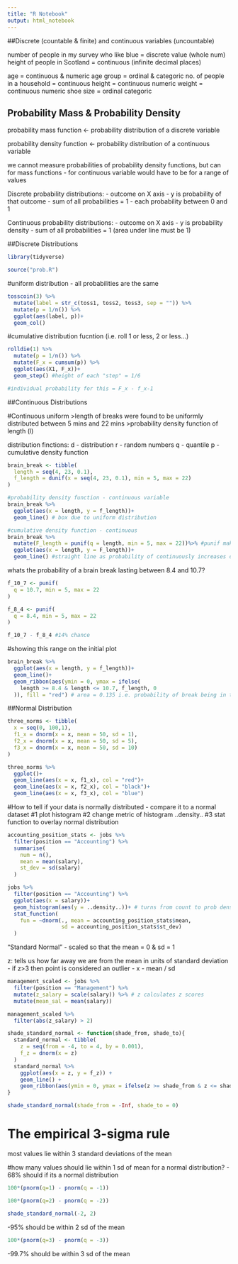 ```yaml
---
title: "R Notebook"
output: html_notebook
---
```

##Discrete (countable & finite) and continuous variables (uncountable)

number of people in my survey who like blue = discrete value (whole num)
height of people in Scotland = continuous (infinite decimal places)

age = continuous & numeric
age group = ordinal & categoric
no. of people in a household = continuous
height = continuous numeric
weight = continuous numeric
shoe size = ordinal categoric

## Probability Mass & Probability Density 

probability mass function <- probability distribution of a discrete variable

probability density function <- probability distribution of a continuous variable

we cannot measure probabilities of probability density functions, but can for mass functions
 - for continuous variable would have to be for a range of values
 
Discrete probability distributions:
- outcome on X axis
- y is probability of that outcome
- sum of all probabilities = 1
- each probability between 0 and 1

Continuous probability distributions:
- outcome on X axis
- y is probability density
- sum of all probabilities = 1 (area under line must be 1)

##Discrete Distributions
```r
library(tidyverse)
```

```r
source("prob.R")
```

#uniform distribution - all probabilities are the same
```r
tosscoin(3) %>% 
  mutate(label = str_c(toss1, toss2, toss3, sep = "")) %>% 
  mutate(p = 1/n()) %>% 
  ggplot(aes(label, p))+
  geom_col()
```

#cumulative distribution fucntion (i.e. roll 1 or less, 2 or less...)
```r
rolldie(1) %>% 
  mutate(p = 1/n()) %>% 
  mutate(F_x = cumsum(p)) %>% 
  ggplot(aes(X1, F_x))+
  geom_step() #height of each "step" = 1/6 

#individual probability for this = F_x - f_x-1
```

##Continuous Distributions

#Continuous uniform
>length of breaks were found to be uniformly distributed between 5 mins and 22 mins
>probability density function of length (l)


distribution finctions:
d - distribution
r - random numbers
q - quantile
p - cumulative density function

```r
brain_break <- tibble(
  length = seq(4, 23, 0.1),
  f_length = dunif(x = seq(4, 23, 0.1), min = 5, max = 22)
)

#probability density function - continuous variable
brain_break %>% 
  ggplot(aes(x = length, y = f_length))+
  geom_line() # box due to uniform distribution

#cumulative density function - continuous
brain_break %>% 
  mutate(F_length = punif(q = length, min = 5, max = 22))%>% #punif makes density function in a new row
  ggplot(aes(x = length, y = F_length))+
  geom_line() #straight line as probability of continuously increases over continuous variable length
```
whats the probability of a brain break lasting between 8.4 and 10.7?
```r
f_10_7 <- punif(
  q = 10.7, min = 5, max = 22
)

f_8_4 <- punif(
  q = 8.4, min = 5, max = 22
)

f_10_7 - f_8_4 #14% chance 
```

#showing this range on the initial plot
```r
brain_break %>% 
  ggplot(aes(x = length, y = f_length))+
  geom_line()+
  geom_ribbon(aes(ymin = 0, ymax = ifelse(
    length >= 8.4 & length <= 10.7, f_length, 0
  )), fill = "red") # area = 0.135 i.e. probability of break being in this range
```
##Normal Distribution
```r
three_norms <- tibble(
  x = seq(0, 100,1),
  f1_x = dnorm(x = x, mean = 50, sd = 1),
  f2_x = dnorm(x = x, mean = 50, sd = 5),
  f3_x = dnorm(x = x, mean = 50, sd = 10)
)

three_norms %>% 
  ggplot()+
  geom_line(aes(x = x, f1_x), col = "red")+
  geom_line(aes(x = x, f2_x), col = "black")+
  geom_line(aes(x = x, f3_x), col = "blue")
```
#How to tell if your data is normally distributed
 - compare it to a normal dataset
 #1 plot histogram
 #2 change metric of histogram ..density..
 #3 stat function to overlay normal distribution
 
```r
accounting_position_stats <- jobs %>%
  filter(position == "Accounting") %>% 
  summarise(
    num = n(),
    mean = mean(salary),
    st_dev = sd(salary)
  )
```


```r
jobs %>% 
  filter(position == "Accounting") %>% 
  ggplot(aes(x = salary))+
  geom_histogram(aes(y = ..density..))+ # turns from count to prob density scale
  stat_function(
    fun = ~dnorm(., mean = accounting_position_stats$mean,
                 sd = accounting_position_stats$st_dev)
  )
```
 "Standard Normal" - scaled so that the mean = 0 & sd = 1
 
z: tells us how far away we are from the mean in units of standard deviation
  - if z>3 then point is considered an outlier
  - x - mean / sd
  
```r
management_scaled <- jobs %>% 
  filter(position == "Management") %>% 
  mutate(z_salary = scale(salary)) %>% # z calculates z scores
  mutate(mean_sal = mean(salary))

management_scaled %>% 
  filter(abs(z_salary) > 2)
```
```r
shade_standard_normal <- function(shade_from, shade_to){
  standard_normal <- tibble(
    z = seq(from = -4, to = 4, by = 0.001),
    f_z = dnorm(x = z)
  )
  standard_normal %>%
    ggplot(aes(x = z, y = f_z)) +
    geom_line() +
    geom_ribbon(aes(ymin = 0, ymax = ifelse(z >= shade_from & z <= shade_to, f_z, 0)), fill = "red", alpha = 0.6)
}

shade_standard_normal(shade_from = -Inf, shade_to = 0)
```
 
# The empirical 3-sigma rule 

most values lie within 3 standard deviations of the mean

#how many values should lie within 1 sd of mean for a normal distribution?
- 68% should if its a normal distribution

```r
100*(pnorm(q=1) - pnorm(q = -1))
```
```r
100*(pnorm(q=2) - pnorm(q = -2))

shade_standard_normal(-2, 2)
```
-95% should be within 2 sd of the mean
```r
100*(pnorm(q=3) - pnorm(q = -3))
```
-99.7% should be within 3 sd of the mean


 













